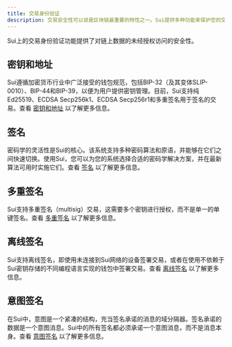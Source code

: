 ```yaml
---
title: 交易身份验证
description: 交易安全性可以说是区块链最重要的特性之一。Sui提供多种功能来保护您的交易，无论是在链上还是离线。
---
```


Sui上的交易身份验证功能提供了对链上数据的未经授权访问的安全性。

## 密钥和地址

Sui遵循加密货币行业中广泛接受的钱包规范，包括BIP-32（及其变体SLIP-0010）、BIP-44和BIP-39，以便为用户提供密钥管理。目前，Sui支持纯Ed25519、ECDSA Secp256k1、ECDSA Secp256r1和多重签名用于签名的交易。查看 [密钥和地址](./transaction-auth/keys-addresses.mdx) 以了解更多信息。

## 签名

密码学的灵活性是Sui的核心。该系统支持多种密码算法和原语，并能够在它们之间快速切换。使用Sui，您可以为您的系统选择合适的密码学解决方案，并在最新算法可用时实施它们。查看 [签名](./transaction-auth/signatures.mdx) 以了解更多信息。

## 多重签名

Sui支持多重签名（multisig）交易，这需要多个密钥进行授权，而不是单一的单键签名。查看 [多重签名](./transaction-auth/multisig.mdx) 以了解更多信息。

## 离线签名

Sui支持离线签名，即使用未连接到Sui网络的设备签署交易，或者在使用不依赖于Sui密钥存储的不同编程语言实现的钱包中签署交易。查看 [离线签名](./transaction-auth/offline-signing.mdx) 以了解更多信息。

## 意图签名

在Sui中，意图是一个紧凑的结构，充当签名承诺的消息的域分隔器。签名承诺的数据是一个意图消息。Sui中的所有签名都必须承诺一个意图消息，而不是消息本身。查看 [意图签名](./transaction-auth/intent-signing.mdx) 以了解更多信息。
